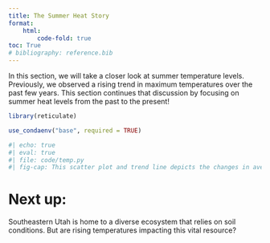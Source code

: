 ```yaml
---
title: The Summer Heat Story
format: 
    html:
        code-fold: true
toc: True
# bibliography: reference.bib
---
```


In this section, we will take a closer look at summer temperature levels. Previously, we observed a rising trend in maximum temperatures over the past few years. This section continues that discussion by focusing on summer heat levels from the past to the present!
```r
library(reticulate)

use_condaenv("base", required = TRUE)
```

```python
#| echo: true
#| eval: true 
#| file: code/temp.py
#| fig-cap: This scatter plot and trend line depicts the changes in average summer temperatures over the years. The color gradient from yellow to red indicates temperature levels, with the darker red hues representing higher temperatures. The increasing trend line suggests a gradual rise in summer temperatures 📈
```

# Next up:
Southeastern Utah is home to a diverse ecosystem that relies on soil conditions. But are rising temperatures impacting this vital resource?
